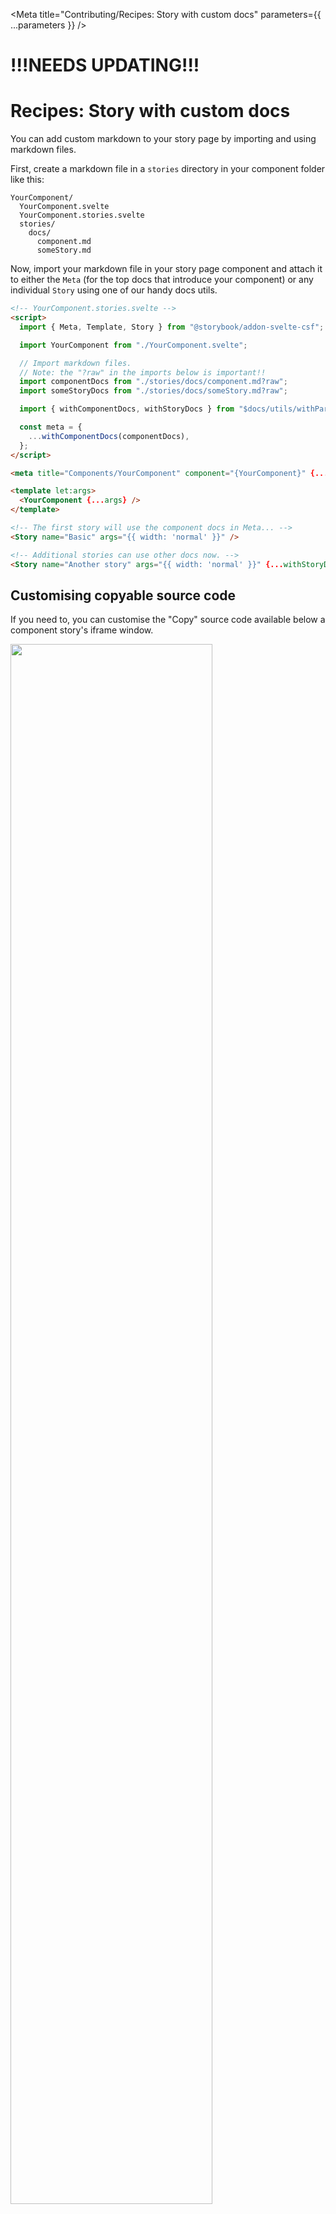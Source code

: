 

<Meta title="Contributing/Recipes: Story with custom docs" parameters={{ ...parameters }} />

# !!!NEEDS UPDATING!!!

# Recipes: Story with custom docs

You can add custom markdown to your story page by importing and using markdown files.

First, create a markdown file in a `stories` directory in your component folder like this:

```
YourComponent/
  YourComponent.svelte
  YourComponent.stories.svelte
  stories/
    docs/
      component.md
      someStory.md
```

Now, import your markdown file in your story page component and attach it to either the `Meta` (for the top docs that introduce your component) or any individual `Story` using one of our handy docs utils.

```html
<!-- YourComponent.stories.svelte -->
<script>
  import { Meta, Template, Story } from "@storybook/addon-svelte-csf";

  import YourComponent from "./YourComponent.svelte";

  // Import markdown files.
  // Note: the "?raw" in the imports below is important!!
  import componentDocs from "./stories/docs/component.md?raw";
  import someStoryDocs from "./stories/docs/someStory.md?raw";

  import { withComponentDocs, withStoryDocs } from "$docs/utils/withParams";

  const meta = {
    ...withComponentDocs(componentDocs),
  };
</script>

<meta title="Components/YourComponent" component="{YourComponent}" {...meta} />

<template let:args>
  <YourComponent {...args} />
</template>

<!-- The first story will use the component docs in Meta... -->
<Story name="Basic" args="{{ width: 'normal' }}" />

<!-- Additional stories can use other docs now. -->
<Story name="Another story" args="{{ width: 'normal' }}" {...withStoryDocs(someStoryDocs)} />
```

## Customising copyable source code

If you need to, you can customise the "Copy" source code available below a component story's iframe window.

<img className="feature" src={SourceCodeImg} width="80%" />

First, add a snippet file in a `stories` directory in your component folder like this:

```
YourComponent/
  YourComponent.svelte
  YourComponent.stories.svelte
  stories/
    snippets/
      default.svelte
```

Now, import your snippet file in your story page component and attach it to any individual `Story` using our docs utils.

```html
<script>
  import { Meta, Template, Story } from "@storybook/addon-svelte-csf";

  import YourComponent from "./YourComponent.svelte";

  // Import snippet file.
  // Note: the "?raw" in the import below is important!!
  import defaultSource from "./stories/snippets/default.svelte?raw";

  import { withSource } from "$docs/utils/withParams";

  const meta = {
    title: "Components/YourComponent",
    component: YourComponent,
  };
</script>

<meta {...meta} />

<template let:args>
  <YourComponent {...args} />
</template>

<!-- Pass source in inside an object keyed by your snippet's language, e.g., svelte, scss, etc. -->
<Story name="Basic" args="{{ width: 'normal' }}" {...withSource({ svelte: defaultSnippet })} />
```

> **Pro tip:** If you pass your source code in directly, the code won't change prop values when users play with Storybook's built-in [controls panel](https://storybook.js.org/docs/svelte/essentials/controls), so it's best to start with a default example using the generated source code.

If you're adding source code AND custom docs to a story, you can chain `withSource` and `withComponentDocs` like this:

```html
<!-- ... -->

<Story name="Extra wide" args="{{ width: 'wider' }}" {...withComponentDocs(componentDocs,
withSource({ svelte: defaultSnippet }))} />
```

